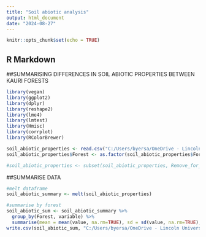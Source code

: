 ---
title: "Soil abiotic analysis"
output: html_document
date: "2024-08-27"
---

```{r setup, include=FALSE}
knitr::opts_chunk$set(echo = TRUE)
```

## R Markdown
##SUMMARISING DIFFERENCES IN SOIL ABIOTIC PROPERTIES BETWEEN KAURI FORESTS
```{r load libraries}
library(vegan)
library(ggplot2)
library(dplyr)
library(reshape2)
library(lme4)
library(lmtest)
library(Hmisc)
library(corrplot)
library(RColorBrewer)
```
```{r read in data}
soil_abiotic_properties <- read.csv("C:/Users/byersa/OneDrive - Lincoln University/Documents/Rutherford/Metagenomics/Soil abiotic data/HILLS_DATA.csv")
soil_abiotic_properties$Forest <- as.factor(soil_abiotic_properties$Forest)
```
```{r remove unwanted data for Olsen P}
#soil_abiotic_properties <- subset(soil_abiotic_properties, Remove_for_OlsenP == "No") #GF and WH Olsen P values were in different units, so we removed WH and GF data to get Olsen P data summarises for these sites
```

##SUMMARISE DATA
```{r}
#melt dataframe
soil_abiotic_summary <- melt(soil_abiotic_properties)

#summarise by forest
soil_abiotic_sum <- soil_abiotic_summary %>%
  group_by(Forest, variable) %>%
  summarise(mean = mean(value, na.rm=TRUE), sd = sd(value, na.rm=TRUE), n_samples = n())
write.csv(soil_abiotic_sum, "C:/Users/byersa/OneDrive - Lincoln University/Documents/Rutherford/Metagenomics/Soil abiotic data/soil_abiotic_summary_Forest.csv")
```


